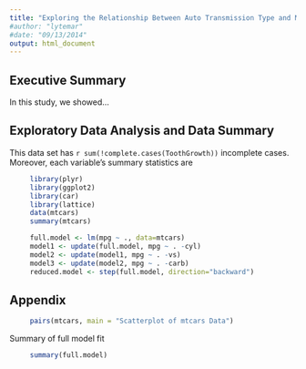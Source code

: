 ```yaml
---
title: "Exploring the Relationship Between Auto Transmission Type and MPG"
#author: "lytemar"
#date: "09/13/2014"
output: html_document
---
```


## Executive Summary
In this study, we showed...

## Exploratory Data Analysis and Data Summary
This data set has `r sum(!complete.cases(ToothGrowth))` incomplete cases.  Moreover, each variable's summary statistics are
``` r
     library(plyr)
     library(ggplot2)
     library(car)
     library(lattice)
     data(mtcars)
     summary(mtcars)
```

``` r
     full.model <- lm(mpg ~ ., data=mtcars)
     model1 <- update(full.model, mpg ~ . -cyl)
     model2 <- update(model1, mpg ~ . -vs)
     model3 <- update(model2, mpg ~ . -carb)
     reduced.model <- step(full.model, direction="backward")
```


## Appendix
``` r
     pairs(mtcars, main = "Scatterplot of mtcars Data")
```
Summary of full model fit
``` r
     summary(full.model)
```
